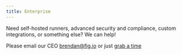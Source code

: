 ```yaml
---
title: Enterprise
---
```


Need self-hosted runners, advanced security and compliance, custom integrations, or something else? We can help!

Please email our CEO [brendan@fig.io](mailto:brendan@fig.io) or just [grab a time](https://calendly.com/brendanfalk/30)
